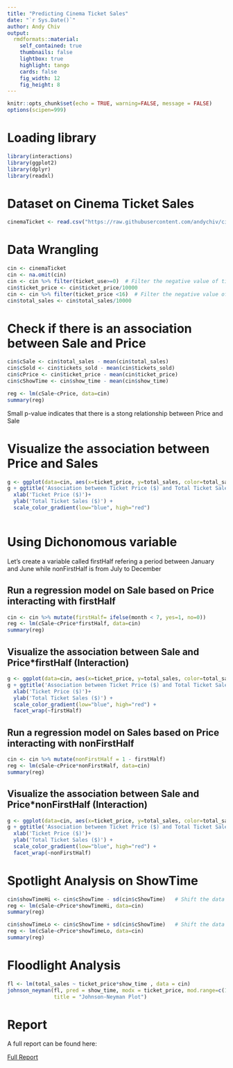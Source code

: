 ```yaml
---
title: "Predicting Cinema Ticket Sales"
date: "`r Sys.Date()`"
author: Andy Chiv
output:
  rmdformats::material:
    self_contained: true
    thumbnails: false
    lightbox: true
    highlight: tango
    cards: false
    fig_width: 12
    fig_height: 8
---
```


```r
knitr::opts_chunk$set(echo = TRUE, warning=FALSE, message = FALSE)
options(scipen=999)
```

# Loading library
```r
library(interactions)
library(ggplot2)
library(dplyr)
library(readxl)
```

# Dataset on Cinema Ticket Sales 

```r
cinemaTicket <- read.csv("https://raw.githubusercontent.com/andychiv/cinema-ticket-sales-analysis/main/cinemaTicket.csv")
```


# Data Wrangling
```r
cin <- cinemaTicket
cin <- na.omit(cin)
cin <- cin %>% filter(ticket_use>=0)  # Filter the negative value of ticket_use
cin$ticket_price <- cin$ticket_price/10000
cin <- cin %>% filter(ticket_price <16)  # Filter the negative value of ticket_use
cin$total_sales <- cin$total_sales/10000

```

# Check if there is an association between Sale and Price
```r
cin$cSale <- cin$total_sales - mean(cin$total_sales)
cin$cSold <- cin$tickets_sold - mean(cin$tickets_sold)
cin$cPrice <- cin$ticket_price - mean(cin$ticket_price)
cin$cShowTime <- cin$show_time - mean(cin$show_time)

reg <- lm(cSale~cPrice, data=cin)
summary(reg)
```

Small p-value indicates that there is a stong relationship between Price and Sale


# Visualize the association between Price and Sales
```r
g <- ggplot(data=cin, aes(x=ticket_price, y=total_sales, color=total_sales)) + geom_point()
g + ggtitle('Association between Ticket Price ($) and Total Ticket Sales ($)') +
  xlab('Ticket Price ($)')+
  ylab('Total Ticket Sales ($)') +
  scale_color_gradient(low="blue", high="red")
  
```


# Using Dichonomous variable

Let's create a variable called firstHalf refering a period between January and June while 
nonFirstHalf is from July to December

## Run a regression model on Sale based on Price interacting with firstHalf
```r
cin <- cin %>% mutate(firstHalf= ifelse(month < 7, yes=1, no=0)) 
reg <- lm(cSale~cPrice*firstHalf, data=cin)
summary(reg)
```

## Visualize the association between Sale and Price*firstHalf (Interaction)
```r
g <- ggplot(data=cin, aes(x=ticket_price, y=total_sales, color=total_sales)) + geom_point()
g + ggtitle('Association between Ticket Price ($) and Total Ticket Sales ($)') +
  xlab('Ticket Price ($)')+
  ylab('Total Ticket Sales ($)') +
  scale_color_gradient(low="blue", high="red") +
  facet_wrap(~firstHalf)
```


## Run a regression model on Sales based on Price interacting with nonFirstHalf

```r
cin <- cin %>% mutate(nonFirstHalf = 1 - firstHalf)
reg <- lm(cSale~cPrice*nonFirstHalf, data=cin)
summary(reg)
```

## Visualize the association between Sale and Price*nonFirstHalf (Interaction)
```r
g <- ggplot(data=cin, aes(x=ticket_price, y=total_sales, color=total_sales)) + geom_point()
g + ggtitle('Association between Ticket Price ($) and Total Ticket Sales ($)') +
  xlab('Ticket Price ($)')+
  ylab('Total Ticket Sales ($)') +
  scale_color_gradient(low="blue", high="red") +
  facet_wrap(~nonFirstHalf)
```


# Spotlight Analysis on ShowTime
```r
cin$showTimeHi <- cin$cShowTime - sd(cin$cShowTime)   # Shift the data down
reg <- lm(cSale~cPrice*showTimeHi, data=cin)
summary(reg)
```


```r
cin$showTimeLo <- cin$cShowTime + sd(cin$cShowTime)   # Shift the data down
reg <- lm(cSale~cPrice*showTimeLo, data=cin)
summary(reg)
```

# Floodlight Analysis

```r
fl <- lm(total_sales ~ ticket_price*show_time , data = cin)
johnson_neyman(fl, pred = show_time, modx = ticket_price, mod.range=c(1, 60), alpha = 0.05, line.thickness = 1,plot = TRUE, 
               title = "Johnson-Neyman Plot")
```


# Report

A full report can be found here: 

[Full Report](https://github.com/andychiv/cinema-ticket-sales-analysis/blob/main/Cinema%20Tickets%20Marketing%20Mix%20Report.pdf)








